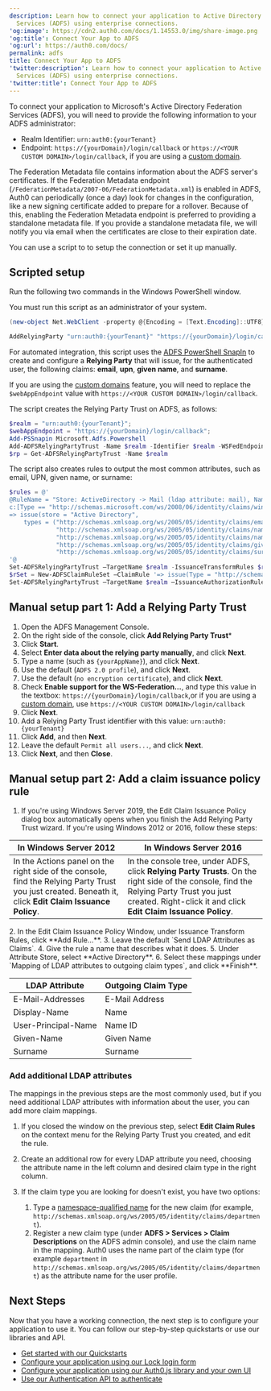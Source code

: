 ```yaml
---
description: Learn how to connect your application to Active Directory Federation
  Services (ADFS) using enterprise connections.
'og:image': https://cdn2.auth0.com/docs/1.14553.0/img/share-image.png
'og:title': Connect Your App to ADFS
'og:url': https://auth0.com/docs/
permalink: adfs
title: Connect Your App to ADFS
'twitter:description': Learn how to connect your application to Active Directory Federation
  Services (ADFS) using enterprise connections.
'twitter:title': Connect Your App to ADFS
---
```

To connect your application to Microsoft's Active Directory Federation Services (ADFS), you will need to provide the following information to your ADFS administrator:

* Realm Identifier: `urn:auth0:{yourTenant}`
* Endpoint: `https://{yourDomain}/login/callback` or `https://<YOUR CUSTOM DOMAIN>/login/callback`, if you are using a [custom domain](/docs/customize/custom-domains).

<Card title="Federated metadata">

The Federation Metadata file contains information about the ADFS server's certificates. If the Federation Metadata endpoint (`/FederationMetadata/2007-06/FederationMetadata.xml`) is enabled in ADFS, Auth0 can periodically (once a day) look for changes in the configuration, like a new signing certificate added to prepare for a rollover. Because of this, enabling the Federation Metadata endpoint is preferred to providing a standalone metadata file. If you provide a standalone metadata file, we will notify you via email when the certificates are close to their expiration date.

</Card>

You can use a script to to setup the connection or set it up manually.

## Scripted setup

Run the following two commands in the Windows PowerShell window.

<Callout icon="file-lines" color="#0EA5E9" iconType="regular">

You must run this script as an administrator of your system.

</Callout>

```powershell wrap lines
(new-object Net.WebClient -property @{Encoding = [Text.Encoding]::UTF8}).DownloadString("https://raw.github.com/auth0/adfs-auth0/master/adfs.ps1") | iex
```


```powershell wrap lines
AddRelyingParty "urn:auth0:{yourTenant}" "https://{yourDomain}/login/callback"
```


For automated integration, this script uses the [ADFS PowerShell SnapIn](http://technet.microsoft.com/en-us/library/adfs2-powershell-basics.aspx) to create and configure a **<Tooltip tip="Relying Party: Entity (such as a service or application) that depends on a third-party identity provider to authenticate a user." cta="View Glossary" href="/docs/glossary?term=Relying+Party">Relying Party</Tooltip>** that will issue, for the authenticated user, the following claims: **email**, **upn**, **given name**, and **surname**.

<Callout icon="file-lines" color="#0EA5E9" iconType="regular">

If you are using the [custom domains](/docs/customize/custom-domains) feature, you will need to replace the `$webAppEndpoint` value with `https://<YOUR CUSTOM DOMAIN>/login/callback`.

</Callout>

The script creates the Relying Party Trust on ADFS, as follows:

```powershell lines
$realm = "urn:auth0:{yourTenant}";
$webAppEndpoint = "https://{yourDomain}/login/callback";
Add-PSSnapin Microsoft.Adfs.Powershell
Add-ADFSRelyingPartyTrust -Name $realm -Identifier $realm -WSFedEndpoint $webAppEndpoint
$rp = Get-ADFSRelyingPartyTrust -Name $realm
```

The script also creates rules to output the most common attributes, such as email, UPN, given name, or surname:

```powershell lines
$rules = @'
@RuleName = "Store: ActiveDirectory -> Mail (ldap attribute: mail), Name (ldap attribute: displayName), Name ID (ldap attribute: userPrincipalName), GivenName (ldap attribute: givenName), Surname (ldap attribute: sn)"
c:[Type == "http://schemas.microsoft.com/ws/2008/06/identity/claims/windowsaccountname", Issuer == "AD AUTHORITY"]
=> issue(store = "Active Directory",
    types = ("http://schemas.xmlsoap.org/ws/2005/05/identity/claims/emailaddress",
             "http://schemas.xmlsoap.org/ws/2005/05/identity/claims/name",
             "http://schemas.xmlsoap.org/ws/2005/05/identity/claims/nameidentifier",
             "http://schemas.xmlsoap.org/ws/2005/05/identity/claims/givenname",
             "http://schemas.xmlsoap.org/ws/2005/05/identity/claims/surname"), query = ";mail,displayName,userPrincipalName,givenName,sn;{0}", param = c.Value);
'@
Set-ADFSRelyingPartyTrust –TargetName $realm -IssuanceTransformRules $rules
$rSet = New-ADFSClaimRuleSet –ClaimRule '=> issue(Type = "http://schemas.microsoft.com/authorization/claims/permit", Value = "true");'
Set-ADFSRelyingPartyTrust –TargetName $realm –IssuanceAuthorizationRules $rSet.ClaimRulesString
```


## Manual setup part 1: Add a Relying Party Trust

1. Open the ADFS Management Console.
2. On the right side of the console, click **Add Relying Party Trust**\*
3. Click **Start**.
4. Select **Enter data about the relying party manually**, and click **Next**.
5. Type a name (such as `{yourAppName}`), and click **Next**.
6. Use the default (`ADFS 2.0 profile`), and click **Next**.
7. Use the default (`no encryption certificate`), and click **Next**.
8. Check **Enable support for the WS-Federation...**, and type this value in the textbox:
   `https://{yourDomain}/login/callback`,or if you are using a [custom domain](/docs/customize/custom-domains), use `https://<YOUR CUSTOM DOMAIN>/login/callback`
9. Click **Next**.
10. Add a Relying Party Trust identifier with this value:
    `urn:auth0:{yourTenant}`
11. Click **Add**, and then **Next**.
12. Leave the default `Permit all users...`, and click **Next**.
13. Click **Next**, and then **Close**.

## Manual setup part 2: Add a claim issuance policy rule

1. If you're using Windows Server 2019, the Edit Claim Issuance Policy dialog box automatically opens when you finish the Add Relying Party Trust wizard. If you're using Windows 2012 or 2016, follow these steps:

<table class="table"><thead>
<tr>
<th>In Windows Server 2012</th>
<th>In Windows Server 2016</th>
</tr>
</thead>
<tbody>
<tr>
<td>In the Actions panel on the right side of the console, find the Relying Party Trust you just created. Beneath it, click <strong>Edit Claim Issuance Policy</strong>.</td>
<td>In the console tree, under ADFS, click <strong>Relying Party Trusts</strong>. On the right side of the console, find the Relying Party Trust you just created. Right-click it and click <strong>Edit Claim Issuance Policy</strong>.</td>
</tr>
</tbody>
</table>
2. In the Edit Claim Issuance Policy Window, under Issuance Transform Rules, click **Add Rule...**.
3. Leave the default `Send LDAP Attributes as Claims`.
4. Give the rule a name that describes what it does.
5. Under Attribute Store, select **Active Directory**.
6. Select these mappings under `Mapping of LDAP attributes to outgoing claim types`, and click **Finish**.

<table class="table"><thead>
<tr>
<th>LDAP Attribute</th>
<th>Outgoing Claim Type</th>
</tr>
</thead>
<tbody>
<tr>
<td>E-Mail-Addresses</td>
<td>E-Mail Address</td>
</tr>
<tr>
<td>Display-Name</td>
<td>Name</td>
</tr>
<tr>
<td>User-Principal-Name</td>
<td>Name ID</td>
</tr>
<tr>
<td>Given-Name</td>
<td>Given Name</td>
</tr>
<tr>
<td>Surname</td>
<td>Surname</td>
</tr>
</tbody>
</table>

### Add additional LDAP attributes

The mappings in the previous steps are the most commonly used, but if you need additional LDAP attributes with information about the user, you can add more claim mappings.

1. If you closed the window on the previous step, select **Edit Claim Rules** on the context menu for the Relying Party Trust you created, and edit the rule.
2. Create an additional row for every LDAP attribute you need, choosing the attribute name in the left column and desired claim type in the right column.
3. If the claim type you are looking for doesn't exist, you have two options:

   1. Type a [namespace-qualified name](/docs/secure/tokens/json-web-tokens/create-custom-claims) for the new claim (for example, `http://schemas.xmlsoap.org/ws/2005/05/identity/claims/department`).
   2. Register a new claim type (under **ADFS > Services > Claim Descriptions** on the ADFS admin console), and use the claim name in the mapping.
      Auth0 uses the name part of the claim type (for example `department` in `http://schemas.xmlsoap.org/ws/2005/05/identity/claims/department`) as the attribute name for the user profile.

## Next Steps

Now that you have a working connection, the next step is to configure your application to use it. You can follow our step-by-step quickstarts or use our libraries and API.

* [Get started with our Quickstarts](/docs/quickstarts)
* [Configure your application using our Lock login form](/docs/libraries/lock)
* [Configure your application using our Auth0.js library and your own UI](/docs/libraries/auth0js)
* [Use our Authentication API to authenticate](https://auth0.com/docs/api/authentication)